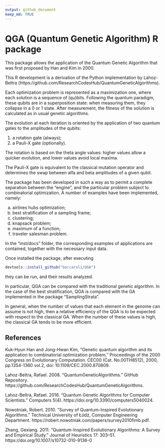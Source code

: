 ```yaml
---
output: github_document
keep_md: TRUE
---
```


# QGA (Quantum Genetic Algorithm) R package

This package allows the application of the Quantum Genetic Algorithm that was first proposed by Han and Kim in 2000. 

This R development is a derivation of the Python implementation by Lahoz-Beltra (https://github.com/ResearchCodesHub/QuantumGeneticAlgorithms).

Each optimization problem is represented as a maximization one, where each solution is a sequence of (qu)bits. Following the quantum paradigm, these qubits are in a superposition state: when measuring them, they collapse in a 0 or 1 state. After measurement, the fitness of the solution is calculated as in usual genetic algorithms.

The evolution at each iteration is oriented by the application of two quantum gates to the amplitudes of the qubits:

1. a rotation gate (always);
2. a Pauli-X gate (optionally).

The rotation is based on the theta angle values: higher values allow a quicker evolution, and lower values avoid local maxima.

The Pauli-X gate is equivalent to the classical mutation operator and determines the swap between alfa and beta amplitudes of a given qubit.

The package has been developed in such a way as to permit a complete separation between the "engine", and the particular problem subject to combinatorial optimization. 
A number of examples have been implemented, namely:

a. airlines hubs optimization;
b. best stratification of a sampling frame;
c. clustering;
d. knapsack problem;
e. maximum of a function;
f. traveler salesman problem.

In the "inst/docs" folder, the corresponding examples of applications are contained, together with the necessary input data.

Once installed the package, after executing

```r
devtools::install_github("barcaroli/QGA")
```

they can be run, and their results analyzed.

In particular, QGA can be compared with the traditional genetic algorithm. In the case of the best stratification, QGA is compared with the GA implemented in the package "SamplingStrata". 

In general, when the number of values that each element in the genome can assume is not high, then a relative efficiency of the QGA is to be expected with respect to the classical GA. When the number of these values is high, the classical GA tends to be more efficient.



## References

Kuk-Hyun Han and Jong-Hwan Kim, “Genetic quantum algorithm and its
application to combinatorial optimization problem,” Proceedings of the
2000 Congress on Evolutionary Computation. CEC00 (Cat. No.00TH8512),
2000, pp.1354-1360 vol.2, doi: 10.1109/CEC.2000.870809.

Lahoz-Beltra, Rafael. 2008. “QuantumGeneticAlgorithms.” GitHub Repository. https://github.com/ResearchCodesHub/QuantumGeneticAlgorithms.

Lahoz-Beltra, Rafael. 2016. “Quantum Genetic Algorithms for Computer Scientists.” Computers 5(4). https://doi.org/10.3390/computers5040024.

Nowotniak, Robert. 2010. “Survey of Quantum-Inspired Evolutionary Algorithms.” Technical University of Łódź, Computer Engineering Department. https://robert.nowotniak.com/papers/survey2010fimb.pdf.

Zhang, Gexiang. 2011. “Quantum-Inspired Evolutionary Algorithms: A Survey and Empirical Study.” Journal of Heuristics 17: 303–51. https://doi.org/10.1007/s10732-010-9136-0




